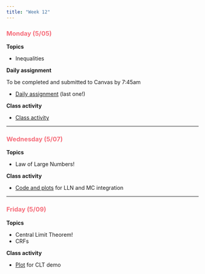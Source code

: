 ```yaml
---
title: "Week 12"
---
```


::: {style="color: #F66D7A"}
### Monday (5/05)
:::

**Topics**

-   Inequalities

**Daily assignment**

To be completed and submitted to Canvas by 7:45am

-   [Daily assignment](daily/DA_31.pdf) (last one!)

**Class activity**

-   [Class activity](class/CA_31.pdf)

------------------------------------------------------------------------

::: {style="color: #F66D7A"}
### Wednesday (5/07)
:::

**Topics**

-   Law of Large Numbers!

**Class activity**

-   [Code and plots](class/CA_32_LLN.qmd) for LLN and MC integration

------------------------------------------------------------------------

::: {style="color: #F66D7A"}
### Friday (5/09)
:::

**Topics**

-   Central Limit Theorem!
-   CRFs

**Class activity**

-   [Plot](class/CA_33_CLT.qmd) for CLT demo
